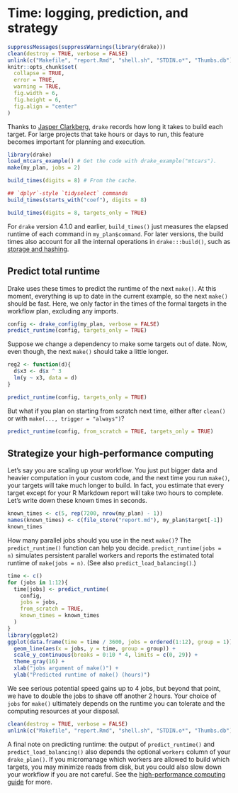 # Time: logging, prediction, and strategy {#time}

```r
suppressMessages(suppressWarnings(library(drake)))
clean(destroy = TRUE, verbose = FALSE)
unlink(c("Makefile", "report.Rmd", "shell.sh", "STDIN.o*", "Thumbs.db"))
knitr::opts_chunk$set(
  collapse = TRUE,
  error = TRUE,
  warning = TRUE,
  fig.width = 6,
  fig.height = 6,
  fig.align = "center"
)
```

Thanks to [Jasper Clarkberg](https://github.com/dapperjapper), `drake` records how long it takes to build each target. For large projects that take hours or days to run, this feature becomes important for planning and execution.

```r
library(drake)
load_mtcars_example() # Get the code with drake_example("mtcars").
make(my_plan, jobs = 2)

build_times(digits = 8) # From the cache.

## `dplyr`-style `tidyselect` commands
build_times(starts_with("coef"), digits = 8)

build_times(digits = 8, targets_only = TRUE)
```

For `drake` version 4.1.0 and earlier, `build_times()` just measures the elapsed runtime of each command in `my_plan$command`. For later versions, the build times also account for all the internal operations in `drake:::build()`, such as [storage and hashing](https://github.com/ropensci/drake/blob/master/vignettes/storage.Rmd).

## Predict total runtime

Drake uses these times to predict the runtime of the next `make()`. At this moment, everything is up to date in the current example, so the next `make()` should be fast. Here, we only factor in the times of the formal targets in the workflow plan, excluding any imports.

```r
config <- drake_config(my_plan, verbose = FALSE)
predict_runtime(config, targets_only = TRUE)
```

Suppose we change a dependency to make some targets out of date. Now, even though, the next `make()` should take a little longer.

```r
reg2 <- function(d){
  d$x3 <- d$x ^ 3
  lm(y ~ x3, data = d)
}

predict_runtime(config, targets_only = TRUE)
```

But what if you plan on starting from scratch next time, either after `clean()` or with `make(..., trigger = "always")`?

```r
predict_runtime(config, from_scratch = TRUE, targets_only = TRUE)
```

## Strategize your high-performance computing

Let's say you are scaling up your workflow. You just put bigger data and heavier computation in your custom code, and the next time you run `make()`, your targets will take much longer to build. In fact, you estimate that every target except for your R Markdown report will take two hours to complete. Let's write down these known times in seconds.

```r
known_times <- c(5, rep(7200, nrow(my_plan) - 1))
names(known_times) <- c(file_store("report.md"), my_plan$target[-1])
known_times
```

How many parallel jobs should you use in the next `make()`? The `predict_runtime()` function can help you decide. `predict_runtime(jobs = n)` simulates persistent parallel workers and reports the estimated total runtime of `make(jobs = n)`. (See also `predict_load_balancing()`.)

```r
time <- c()
for (jobs in 1:12){
  time[jobs] <- predict_runtime(
    config,
    jobs = jobs,
    from_scratch = TRUE,
    known_times = known_times
  )
}
library(ggplot2)
ggplot(data.frame(time = time / 3600, jobs = ordered(1:12), group = 1)) +
  geom_line(aes(x = jobs, y = time, group = group)) +
  scale_y_continuous(breaks = 0:10 * 4, limits = c(0, 29)) +
  theme_gray(16) +
  xlab("jobs argument of make()") +
  ylab("Predicted runtime of make() (hours)")
```

We see serious potential speed gains up to 4 jobs, but beyond that point, we have to double the jobs to shave off another 2 hours. Your choice of `jobs` for `make()` ultimately depends on the runtime you can tolerate and the computing resources at your disposal.

```r
clean(destroy = TRUE, verbose = FALSE)
unlink(c("Makefile", "report.Rmd", "shell.sh", "STDIN.o*", "Thumbs.db"))
```

A final note on predicting runtime: the output of `predict_runtime()` and `predict_load_balancing()` also depends the optional `workers` column of your `drake_plan()`. If you micromanage which workers are allowed to build which targets, you may minimize reads from disk, but you could also slow down your workflow if you are not careful. See the [high-performance computing guide](https://ropensci.github.io/drake/articles/parallelism.html) for more.
